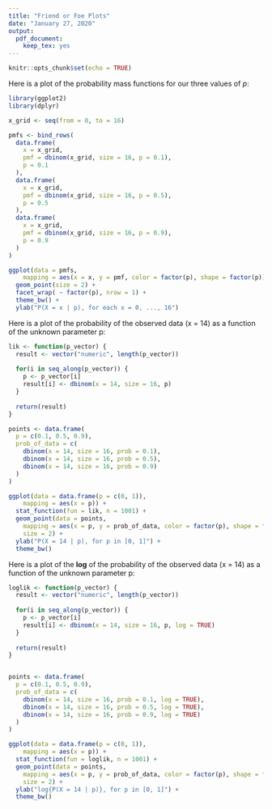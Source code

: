 ```yaml
---
title: "Friend or Foe Plots"
date: "January 27, 2020"
output:
  pdf_document:
    keep_tex: yes
---
```


```r
knitr::opts_chunk$set(echo = TRUE)
```

Here is a plot of the probability mass functions for our three values of $p$:

```r
library(ggplot2)
library(dplyr)

x_grid <- seq(from = 0, to = 16)

pmfs <- bind_rows(
  data.frame(
    x = x_grid,
    pmf = dbinom(x_grid, size = 16, p = 0.1),
    p = 0.1
  ),
  data.frame(
    x = x_grid,
    pmf = dbinom(x_grid, size = 16, p = 0.5),
    p = 0.5
  ),
  data.frame(
    x = x_grid,
    pmf = dbinom(x_grid, size = 16, p = 0.9),
    p = 0.9
  )
)

ggplot(data = pmfs,
    mapping = aes(x = x, y = pmf, color = factor(p), shape = factor(p))) +
  geom_point(size = 2) +
  facet_wrap( ~ factor(p), nrow = 1) +
  theme_bw() +
  ylab("P(X = x | p), for each x = 0, ..., 16")
```

Here is a plot of the probability of the observed data (x = 14) as a function of the unknown parameter p:

```r
lik <- function(p_vector) {
  result <- vector("numeric", length(p_vector))
  
  for(i in seq_along(p_vector)) {
    p <- p_vector[i]
    result[i] <- dbinom(x = 14, size = 16, p)
  }
  
  return(result)
}

points <- data.frame(
  p = c(0.1, 0.5, 0.9),
  prob_of_data = c(
    dbinom(x = 14, size = 16, prob = 0.1),
    dbinom(x = 14, size = 16, prob = 0.5),
    dbinom(x = 14, size = 16, prob = 0.9)
  )
)

ggplot(data = data.frame(p = c(0, 1)),
    mapping = aes(x = p)) +
  stat_function(fun = lik, n = 1001) +
  geom_point(data = points,
    mapping = aes(x = p, y = prob_of_data, color = factor(p), shape = factor(p)),
    size = 2) +
  ylab("P(X = 14 | p), for p in [0, 1]") +
  theme_bw()
```


Here is a plot of the **log** of the probability of the observed data (x = 14) as a function of the unknown parameter p:

```r
loglik <- function(p_vector) {
  result <- vector("numeric", length(p_vector))
  
  for(i in seq_along(p_vector)) {
    p <- p_vector[i]
    result[i] <- dbinom(x = 14, size = 16, p, log = TRUE)
  }
  
  return(result)
}


points <- data.frame(
  p = c(0.1, 0.5, 0.9),
  prob_of_data = c(
    dbinom(x = 14, size = 16, prob = 0.1, log = TRUE),
    dbinom(x = 14, size = 16, prob = 0.5, log = TRUE),
    dbinom(x = 14, size = 16, prob = 0.9, log = TRUE)
  )
)

ggplot(data = data.frame(p = c(0, 1)),
    mapping = aes(x = p)) +
  stat_function(fun = loglik, n = 1001) +
  geom_point(data = points,
    mapping = aes(x = p, y = prob_of_data, color = factor(p), shape = factor(p)),
    size = 2) +
  ylab("log{P(X = 14 | p)}, for p in [0, 1]") +
  theme_bw()
```


